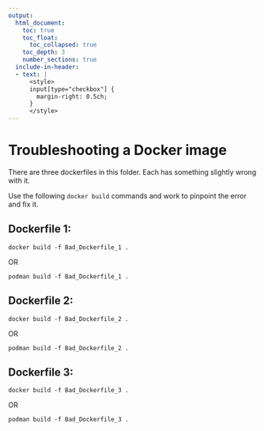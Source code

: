 ```yaml
---
output:
  html_document:
    toc: true
    toc_float:
      toc_collapsed: true
    toc_depth: 3
    number_sections: true
  include-in-header:
  - text: |
      <style>
      input[type="checkbox"] {
        margin-right: 0.5ch;
      }
      </style>
---
```


# Troubleshooting a Docker image


There are three dockerfiles in this folder. Each has something slightly wrong with it.

Use the following `docker build` commands and work to pinpoint the error and fix it.


## Dockerfile 1:

```
docker build -f Bad_Dockerfile_1 .
```
OR
```
podman build -f Bad_Dockerfile_1 .
```

## Dockerfile 2:
```
docker build -f Bad_Dockerfile_2 .
```
OR
```
podman build -f Bad_Dockerfile_2 .
```

## Dockerfile 3:
```
docker build -f Bad_Dockerfile_3 .
```
OR
```
podman build -f Bad_Dockerfile_3 .
```
